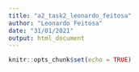 ```yaml
---
title: "a2_task2_leonardo_feitosa"
author: "Leonardo Feitosa"
date: "31/01/2021"
output: html_document
---
```


```r
knitr::opts_chunk$set(echo = TRUE)
```
